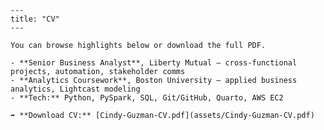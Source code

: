 ```         
---
title: "CV"
---

You can browse highlights below or download the full PDF.

- **Senior Business Analyst**, Liberty Mutual — cross-functional projects, automation, stakeholder comms
- **Analytics Coursework**, Boston University — applied business analytics, Lightcast modeling
- **Tech:** Python, PySpark, SQL, Git/GitHub, Quarto, AWS EC2

➡️ **Download CV:** [Cindy-Guzman-CV.pdf](assets/Cindy-Guzman-CV.pdf)
```